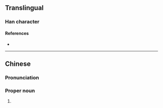 {{character info/new}}
==Translingual==

===Han character===
{{Han char|rn=15|rad=冫|as=03|sn=5|four=|canj=IMM|ids=⿰冫工}}

====References====
* {{Han ref|kx=0131.231|hdz=10295.040|uh=51AE|ud=20910}}

----

==Chinese==
{{zh-forms}}

===Pronunciation===
{{zh-pron
|m=gāng
|c=gong1
|cat=pn
}}

===Proper noun===
{{zh-proper noun}}

# {{surname|lang=zh}}